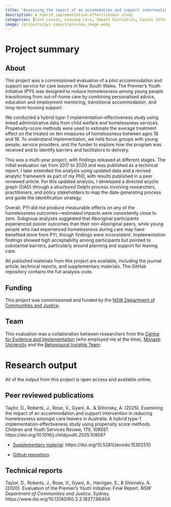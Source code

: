 ```yaml
---
title: "Assessing the impact of an accomodation and support intervention for care leavers"
description: A hybrid implementation-effectiveness study
categories: [Care Leaver, Leaving Care, Impact Evaluation, Causal Inference, Implementation Science, Propensity Score Methods]
image: /projects/pyi-impact/preview_image.webp
---
```


# Project summary

## About

This project was a commissioned evaluation of a pilot accommodation and support service for care leavers in New South Wales. The Premier’s Youth Initiative (PYI) was designed to reduce homelessness among young people transitioning from out-of-home care by combining personalised advice, education and employment mentoring, transitional accommodation, and long-term housing support.

We conducted a hybrid type-1 implementation–effectiveness study using linked administrative data from child welfare and homelessness services. Propensity-score methods were used to estimate the average treatment effect on the treated on ten measures of homelessness between ages 18 and 19. To understand implementation, we held focus groups with young people, service providers, and the funder to explore how the program was received and to identify barriers and facilitators to delivery.

This was a multi-year project, with findings released at different stages. The initial evaluation ran from 2017 to 2020 and was published as a technical report. I later extended the analysis using updated data and a revised analytic framework as part of my PhD, with results published in a peer reviewed article. For this updated analysis, I developed a directed acyclic graph (DAG) through a structured Delphi process involving researchers, practitioners, and policy stakeholders to map the data-generating process and guide the identification strategy.

Overall, PYI did not produce measurable effects on any of the homelessness outcomes—estimated impacts were consistently close to zero. Subgroup analyses suggested that Aboriginal participants experienced poorer outcomes than their non-Aboriginal peers, while young people who had experienced homelessness during care may have benefited more from PYI, though findings were inconsistent. Implementation findings showed high acceptability among participants but pointed to substantial barriers, particularly around planning and support for leaving care.

All published materials from this project are available, including the journal article, technical reports, and supplementary materials. The GitHub repository contains the full analysis code. 

## Funding

This project was commissioned and funded by the [NSW Department of Communities and Justice](https://dcj.nsw.gov.au/).

## Team

This evaluation was a collaboration between researchers from the [Centre for Evidence and Implementation](https://www.ceiglobal.org/) (who employed me at the time), [Monash University](https://www.monash.edu/medicine/spahc/socialwork/datamatters) and the [Behavioural Insights Team](https://www.bi.team/).

# Research output

All of the output from this project is open access and available online.

## Peer reviewed publications

Taylor, D., Roberts, J., Rose, V., Gyani, A., & Shlonsky, A. (2025). Examining the impact of an accommodation and support intervention in reducing homelessness amongst care leavers in Australia: A hybrid type-1 implementation-effectiveness study using propensity score methods. Children and Youth Services Review, 179, 108597. https://doi.org/10.1016/j.childyouth.2025.108597

-   [Supplementary material](https://davetayl-r.github.io/pyi-impact-study/pyi-impact-study-supplementary-material.html): https://doi.org/10.5281/zenodo.15302510

-   [Github repository](https://github.com/davetayl-r/pyi-impact-study)

## Technical reports

Taylor, D., Roberts, J., Rose, V., Gyani, A., Harrigan, S., & Shlonsky, A. (2020). Evaluation of the Premier’s Youth Initiative: Final Report. *NSW Department of Communities and Justice*, Sydney. https://www.doi.org/10.13140/RG.2.2.18377.66404

